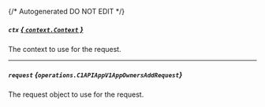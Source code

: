{/* Autogenerated DO NOT EDIT  */}

##### `ctx` [*{ `context.Context` }*](https://pkg.go.dev/context#Context)
The context to use for the request.

---
##### `request` *{`operations.C1APIAppV1AppOwnersAddRequest`}*
The request object to use for the request.
<Collapsible openLabel={Labels.showProperties} closeLabel={Labels.hideProperties}>
    <C1APIAppV1AppOwnersAddRequest/>
</Collapsible>


